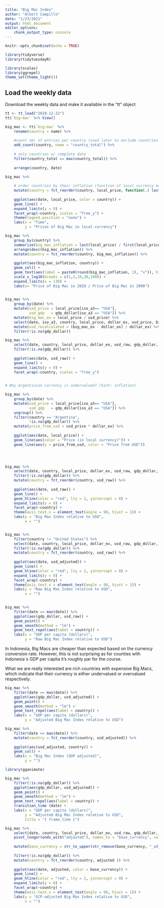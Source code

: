 ```yaml
---
title: "Big Mac Index"
author: "Albert Campillo"
date: "1/23/2021"
output: html_document
editor_options:
    chunk_output_type: console
---
```


```r

knitr::opts_chunk$set(echo = TRUE)

library(tidyverse)
library(tidytuesdayR)

library(scales)
library(ggrepel)
theme_set(theme_light())
```

## Load the weekly data

Download the weekly data and make it available in the “tt“ object

```r

tt <- tt_load("2020-12-22") 
tt$`big-mac` %>% View()

big_mac <- tt$`big-mac` %>%
    rename(country = name) %>%
    
    #count nbr of entries per country (used later to exclude countries w/ missing data)
    add_count(country, name = "country_total") %>%
    
    # only countries w/ complete data
    filter(country_total == max(country_total)) %>%
    
    arrange(country, date)

```


```r
big_mac %>%
    
    # order countries by their inflation (function of local currency max /  min)
    mutate(country = fct_reorder(country, local_price, function(.) last(.) / first(.))) %>% 
    
    ggplot(aes(date, local_price, color = country)) +
    geom_line() +
    expand_limits(y = 0) +
    facet_wrap(~country, scales = "free_y") +
    theme(legend.position = "none") +
    labs(x = "Time",
         y = "Prices of Big Mac in local currency") 
```


```r
big_mac %>%
    group_by(country) %>%
    summarize(big_mac_inflation = last(local_price) / first(local_price)) %>%
    arrange(desc(big_mac_inflation)) %>%
    mutate(country = fct_reorder(country, big_mac_inflation)) %>%
    
    ggplot(aes(big_mac_inflation, country)) +
    geom_col() +
    geom_text(aes(label = paste0(round(big_mac_inflation, 1), "x")), hjust = 0) +
    scale_x_log10(breaks = c(1,3,10,30,100)) +
    expand_limits(x = 130) +
    labs(x= "Price of Big Mac in 2020 / Price of Big Mac in 2000")
    

```


```r
big_mac %>%
    group_by(date) %>%
    mutate(usd_price = local_price[iso_a3== "USA"],
           usd_gdp   = gdp_dollar[iso_a3 == "USA"]) %>%
    mutate(big_mac_ex = local_price / usd_price) %>%
    select(date, iso_a3, country, local_price, dollar_ex, usd_price, big_mac_ex, usd_raw, usd_gdp, gdp_dollar, usd_adjusted) %>%
    mutate(usd_recalculated = (big_mac_ex - dollar_ex) / dollar_ex) %>%
    filter(!is.na(gdp_dollar))

```


```r
big_mac %>%
    select(date, country, local_price, dollar_ex, usd_raw, gdp_dollar, usd_adjusted) %>%
    filter(!is.na(gdp_dollar)) %>%
    
    ggplot(aes(date, usd_raw)) +
    geom_line() +
    expand_limits(y = 0) +
    facet_wrap(~country, scales = "free_y")
    
```


```r
# Why Argentinian currency is undervalued? (hint: inflation)

big_mac %>%
    group_by(date) %>%
    mutate(usd_price = local_price[iso_a3== "USA"],
           usd_gdp   = gdp_dollar[iso_a3 == "USA"]) %>%
    ungroup() %>%
    filter(country == "Argentina",
           !is.na(gdp_dollar)) %>%
    mutate(price_from_usd = usd_price * dollar_ex) %>%
     
    ggplot(aes(date, local_price)) +
    geom_line(aes(color = "Price (in local currency)")) +
    geom_line(aes(y = price_from_usd, color = "Price from USD"))


    
```


```r
big_mac %>%
    select(date, country, local_price, dollar_ex, usd_raw, gdp_dollar, usd_adjusted) %>%
    filter(!is.na(gdp_dollar)) %>%
    mutate(country = fct_reorder(country, usd_raw)) %>%
    
    ggplot(aes(date, usd_raw)) +
    geom_line() +
    geom_hline(color = "red", lty = 2, yintercept = 0) +
    expand_limits(y = 0) +
    facet_wrap(~country) + 
    theme(axis.text.x = element_text(angle = 90, hjust = 1)) +
    labs(y = "Big Max Index relative to USD",
         x = "")


big_mac %>%
    filter(country != "United States") %>%
    select(date, country, local_price, dollar_ex, usd_raw, gdp_dollar, usd_adjusted) %>%
    filter(!is.na(gdp_dollar)) %>%
    mutate(country = fct_reorder(country, usd_raw)) %>%
    
    ggplot(aes(date, usd_adjusted)) +
    geom_line() +
    geom_hline(color = "red", lty = 2, yintercept = 0) +
    expand_limits(y = 0) +
    facet_wrap(~country) + 
    theme(axis.text.x = element_text(angle = 90, hjust = 1)) +
    labs(y = "Raw Big Max Index relative to USD",
         x = "")

 
big_mac %>%
    filter(date == max(date)) %>%
    ggplot(aes(gdp_dollar, usd_raw)) +
    geom_point() +
    geom_smooth(method = "lm") + 
    geom_text_repel(aes(label = country)) + 
    labs(x = "GDP per capita (dollars)",
         y = "Raw Big Mac Index relative to USD")
```

In Indonesia, Big Macs are cheaper than expected based on the currency conversion rate. 
However, this is not surprising as for counties with Indonesia´s GDP per capita it's roughly par for the course. 

What we are really interested are rich countries with expensive Big Macs, which indicate that their currency is either undervalued or overvalued respectively.

```r
big_mac %>%
    filter(date == max(date)) %>%
    ggplot(aes(gdp_dollar, usd_adjusted)) +
    geom_point() +
    geom_smooth(method = "lm") + 
    geom_text_repel(aes(label = country)) + 
    labs(x = "GDP per capita (dollars)",
         y = "Adjusted Big Mac Index relative to USD")

```


```r

big_mac %>%
    filter(date == max(date)) %>%
    mutate(country = fct_reorder(country, usd_adjusted)) %>%
    
    ggplot(aes(usd_adjusted, country)) +
    geom_col() +
    labs(x = "Big Mac Index (GDP adjusted)",
         y = "")
```  

```r
library(gganimate)

big_mac %>%
    filter(!is.na(gdp_dollar)) %>%
    ggplot(aes(gdp_dollar, usd_adjusted)) +
    geom_point() +
    geom_smooth(method = "lm") + 
    geom_text_repel(aes(label = country)) + 
    transition_time (date) + 
    labs(x = "GDP per capita (dollars)",
         y = "Adjusted Big Mac Index relative to USD", 
         title = "{ frame_time }")


``` 

```r
big_mac %>%
    select(date, country, local_price, dollar_ex, usd_raw, gdp_dollar, ends_with("adjusted")) %>%
    pivot_longer(ends_with("adjusted"), names_to = "base_currency", values_to = "adjusted") %>%
    
    mutate(base_currency = str_to_upper(str_remove(base_currency, "_adjusted"))) %>%
    
    filter(!is.na(gdp_dollar)) %>%
    mutate(country = fct_reorder(country, adjusted )) %>%
    
    ggplot(aes(date, adjusted, color = base_currency)) +
    geom_line() +
    geom_hline(color = "red", lty = 2, yintercept = 0) +
    expand_limits(y = 0) +
    facet_wrap(~country) + 
    theme(axis.text.x = element_text(angle = 90, hjust = 1)) +
    labs(y = "GCP-adjusted Big Max Index relative to USD",
         x = "") 

```
